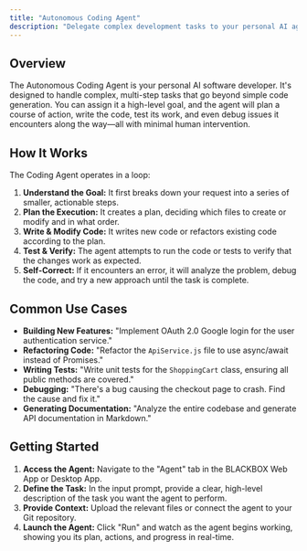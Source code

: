 ---
title: "Autonomous Coding Agent"
description: "Delegate complex development tasks to your personal AI agent and watch it build, debug, and refactor code for you."
---

## Overview

The Autonomous Coding Agent is your personal AI software developer. It's designed to handle complex, multi-step tasks that go beyond simple code generation. You can assign it a high-level goal, and the agent will plan a course of action, write the code, test its work, and even debug issues it encounters along the way—all with minimal human intervention.

## How It Works

The Coding Agent operates in a loop:

1.  **Understand the Goal:** It first breaks down your request into a series of smaller, actionable steps.
2.  **Plan the Execution:** It creates a plan, deciding which files to create or modify and in what order.
3.  **Write & Modify Code:** It writes new code or refactors existing code according to the plan.
4.  **Test & Verify:** The agent attempts to run the code or tests to verify that the changes work as expected.
5.  **Self-Correct:** If it encounters an error, it will analyze the problem, debug the code, and try a new approach until the task is complete.

## Common Use Cases

-   **Building New Features:** "Implement OAuth 2.0 Google login for the user authentication service."
-   **Refactoring Code:** "Refactor the `ApiService.js` file to use async/await instead of Promises."
-   **Writing Tests:** "Write unit tests for the `ShoppingCart` class, ensuring all public methods are covered."
-   **Debugging:** "There's a bug causing the checkout page to crash. Find the cause and fix it."
-   **Generating Documentation:** "Analyze the entire codebase and generate API documentation in Markdown."

## Getting Started

1.  **Access the Agent:** Navigate to the "Agent" tab in the BLACKBOX Web App or Desktop App.
2.  **Define the Task:** In the input prompt, provide a clear, high-level description of the task you want the agent to perform.
3.  **Provide Context:** Upload the relevant files or connect the agent to your Git repository.
4.  **Launch the Agent:** Click "Run" and watch as the agent begins working, showing you its plan, actions, and progress in real-time.
